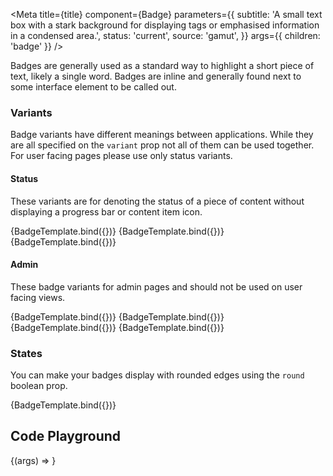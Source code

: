
<Meta
  title={title}
  component={Badge}
  parameters={{
    subtitle:
      'A small text box with a stark background for displaying tags or emphasised information in a condensed area.',
    status: 'current',
    source: 'gamut',
  }}
  args={{ children: 'badge' }}
/>

Badges are generally used as a standard way to highlight a short piece of text, likely a single word. Badges are inline and generally found next to some interface element to be called out.


### Variants

Badge variants have different meanings between applications. While they are all specified on the `variant` prop not all of them can be used together. For user facing pages please use only status variants.

#### Status

These variants are for denoting the status of a piece of content without displaying a progress bar or content item icon.

<Canvas>
  <Story name="new" args={{ variant: 'new' }}>
    {BadgeTemplate.bind({})}
  </Story>
  <Story name="complete" args={{ variant: 'complete' }}>
    {BadgeTemplate.bind({})}
  </Story>
  <Story name="in-progress" args={{ variant: 'in-progress' }}>
    {BadgeTemplate.bind({})}
  </Story>
</Canvas>

#### Admin

These badge variants for admin pages and should not be used on user facing views.

<Canvas>
  <Story name="grey" args={{ variant: 'grey' }}>
    {BadgeTemplate.bind({})}
  </Story>
  <Story name="yellow" args={{ variant: 'yellow' }}>
    {BadgeTemplate.bind({})}
  </Story>
  <Story name="hyper" args={{ variant: 'hyper' }}>
    {BadgeTemplate.bind({})}
  </Story>
  <Story name="blue" args={{ variant: 'blue' }}>
    {BadgeTemplate.bind({})}
  </Story>
</Canvas>

### States

You can make your badges display with rounded edges using the `round` boolean prop.

<Canvas>
  <Story name="round" args={{ variant: 'hyper', round: true }}>
    {BadgeTemplate.bind({})}
  </Story>
</Canvas>

## Code Playground

<Canvas>
  <Story name="Badge">{(args) => <Badge {...args} />}</Story>
</Canvas>

<PropsTable story="Badge" />
